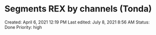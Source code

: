 # Segments REX by channels (Tonda)

Created: April 6, 2021 12:19 PM
Last edited: July 8, 2021 8:56 AM
Status: Done
Priority: high